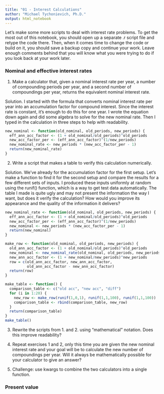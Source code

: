 ```yaml
---
title: "01 - Interest Calculations"
author: "Michael Tychonievich, Ph.D."
output: html_notebook
---
```


Let's make some more scripts to deal with interest rate problems.  To get the
most out of this notebook, you should open up a separate .r script file and
retype the code there.  Then, when it comes time to change the code or build on
it, you should save a backup copy and continue your work.  Leave enough comments
behind that you will know what you were trying to do if you look back at your
work later.

### Nominal and effective interest rates

1.  Make a calculator that, given a nominal interest rate per year, a number 
of compounding periods per year, and a second number of compoundings per year,
returns the equivalent nominal interest rate.

Solution.  I started with the formula that converts nominal interest rate per
year into an accumulation factor for compound interest.  Since the interest rate
is constant, it's enough to do this for one year.  I wrote the equation down
again and did some algebra to solve for the new nominal rate.  Then I typed in
the calculation in three steps to help with readability.

```r
new_nominal <- function(old_nominal, old_periods, new_periods) {
  eff_ann_acc_factor <- (1 + old_nominal/old_periods)^old_periods
  new_acc_factor_per <- (eff_ann_acc_factor)^(1/new_periods)
  new_nominal_rate <- new_periods * (new_acc_factor_per - 1)
  return(new_nominal_rate)
}
```

2.  Write a script that makes a table to verify this calculation numerically.

Solution.  We've already for the accumulation factor for the first setup.  Let's
make a function to find it for the second setup and compare the results for a
few different sets of inputs.  I produced these inputs uniformly at random using
the runif() function, which is a way to get test data automatically.  The table
I made is quite ugly and may not present the information the way I want, but 
does it verify the calculation?  How would you improve its appearance and the
quality of the information it delivers? 

```r
new_nominal_rate <- function(old_nominal, old_periods, new_periods) {
  eff_ann_acc_factor <- (1 + old_nominal/old_periods)^old_periods
  new_acc_factor_per <- (eff_ann_acc_factor)^(1/new_periods)
  new_nominal <- new_periods * (new_acc_factor_per - 1)
  return(new_nominal)
}

make_row <- function(old_nominal, old_periods, new_periods) {
  old_ann_acc_factor <- (1 + old_nominal/old_periods)^old_periods
  new_nominal <- new_nominal_rate(old_nominal, old_periods, new_periods)
  new_ann_acc_factor <- (1 + new_nominal/new_periods)^new_periods
  row = c(old_ann_acc_factor, new_ann_acc_factor, 
          old_ann_acc_factor - new_ann_acc_factor)
  return(row)
}

make_table <- function() {
  comparison_table <- c("old acc", "new acc", "diff")
  for (i in 1:20) {
    new_row <- make_row(runif(1,0,1), runif(1,1,100), runif(1,1,100))
    comparison_table <- rbind(comparison_table, new_row)
  }
  return(comparison_table)
}
make_table()
```

3.  Rewrite the scripts from 1. and 2. using "mathematical" notation.  Does this
improve readability?

4.  Repeat exercises 1 and 2, only this time you are given the new nominal
interest rate and your goal will be to calculate the new number of compoundings
per year.  Will it always be mathematically possible for your calculator to give
an answer?

5.  Challenge: use kwargs to combine the two calculators into a
single function.

### Present value










